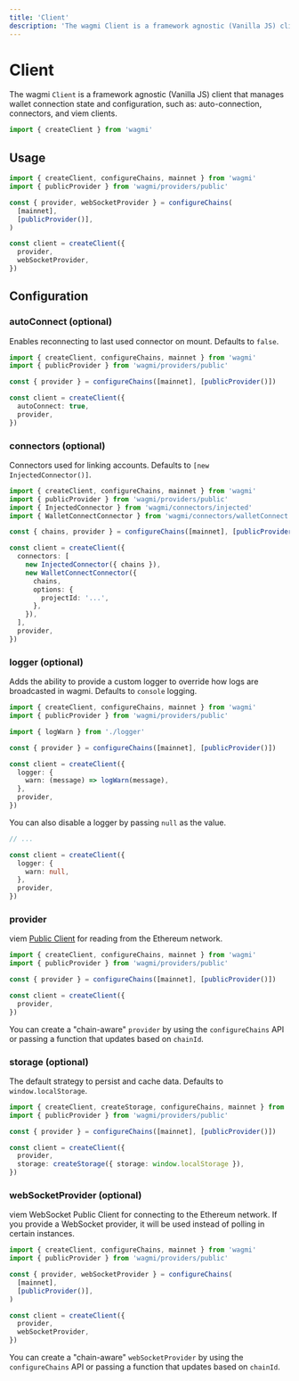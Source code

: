 ```yaml
---
title: 'Client'
description: 'The wagmi Client is a framework agnostic (Vanilla JS) client that manages wallet connection state and configuration, such as: auto-connection, connectors, and viem clients.'
---
```


# Client

The wagmi `Client` is a framework agnostic (Vanilla JS) client that manages wallet connection state and configuration, such as: auto-connection, connectors, and viem clients.

```ts
import { createClient } from 'wagmi'
```

## Usage

```ts
import { createClient, configureChains, mainnet } from 'wagmi'
import { publicProvider } from 'wagmi/providers/public'

const { provider, webSocketProvider } = configureChains(
  [mainnet],
  [publicProvider()],
)

const client = createClient({
  provider,
  webSocketProvider,
})
```

## Configuration

### autoConnect (optional)

Enables reconnecting to last used connector on mount. Defaults to `false`.

```ts {7}
import { createClient, configureChains, mainnet } from 'wagmi'
import { publicProvider } from 'wagmi/providers/public'

const { provider } = configureChains([mainnet], [publicProvider()])

const client = createClient({
  autoConnect: true,
  provider,
})
```

### connectors (optional)

Connectors used for linking accounts. Defaults to `[new InjectedConnector()]`.

```ts {9-17}
import { createClient, configureChains, mainnet } from 'wagmi'
import { publicProvider } from 'wagmi/providers/public'
import { InjectedConnector } from 'wagmi/connectors/injected'
import { WalletConnectConnector } from 'wagmi/connectors/walletConnect'

const { chains, provider } = configureChains([mainnet], [publicProvider()])

const client = createClient({
  connectors: [
    new InjectedConnector({ chains }),
    new WalletConnectConnector({
      chains,
      options: {
        projectId: '...',
      },
    }),
  ],
  provider,
})
```

### logger (optional)

Adds the ability to provide a custom logger to override how logs are broadcasted in wagmi. Defaults to `console` logging.

```ts {4,9-11}
import { createClient, configureChains, mainnet } from 'wagmi'
import { publicProvider } from 'wagmi/providers/public'

import { logWarn } from './logger'

const { provider } = configureChains([mainnet], [publicProvider()])

const client = createClient({
  logger: {
    warn: (message) => logWarn(message),
  },
  provider,
})
```

You can also disable a logger by passing `null` as the value.

```ts {5}
// ...

const client = createClient({
  logger: {
    warn: null,
  },
  provider,
})
```

### provider

viem [Public Client](https://viem.sh/docs/clients/public.html) for reading from the Ethereum network.

```ts {7}
import { createClient, configureChains, mainnet } from 'wagmi'
import { publicProvider } from 'wagmi/providers/public'

const { provider } = configureChains([mainnet], [publicProvider()])

const client = createClient({
  provider,
})
```

You can create a "chain-aware" `provider` by using the `configureChains` API or passing a function that updates based on `chainId`.

### storage (optional)

The default strategy to persist and cache data. Defaults to `window.localStorage`.

```ts {8}
import { createClient, createStorage, configureChains, mainnet } from 'wagmi'
import { publicProvider } from 'wagmi/providers/public'

const { provider } = configureChains([mainnet], [publicProvider()])

const client = createClient({
  provider,
  storage: createStorage({ storage: window.localStorage }),
})
```

### webSocketProvider (optional)

viem WebSocket Public Client for connecting to the Ethereum network. If you provide a WebSocket provider, it will be used instead of polling in certain instances.

```ts {11}
import { createClient, configureChains, mainnet } from 'wagmi'
import { publicProvider } from 'wagmi/providers/public'

const { provider, webSocketProvider } = configureChains(
  [mainnet],
  [publicProvider()],
)

const client = createClient({
  provider,
  webSocketProvider,
})
```

You can create a "chain-aware" `webSocketProvider` by using the `configureChains` API or passing a function that updates based on `chainId`.
